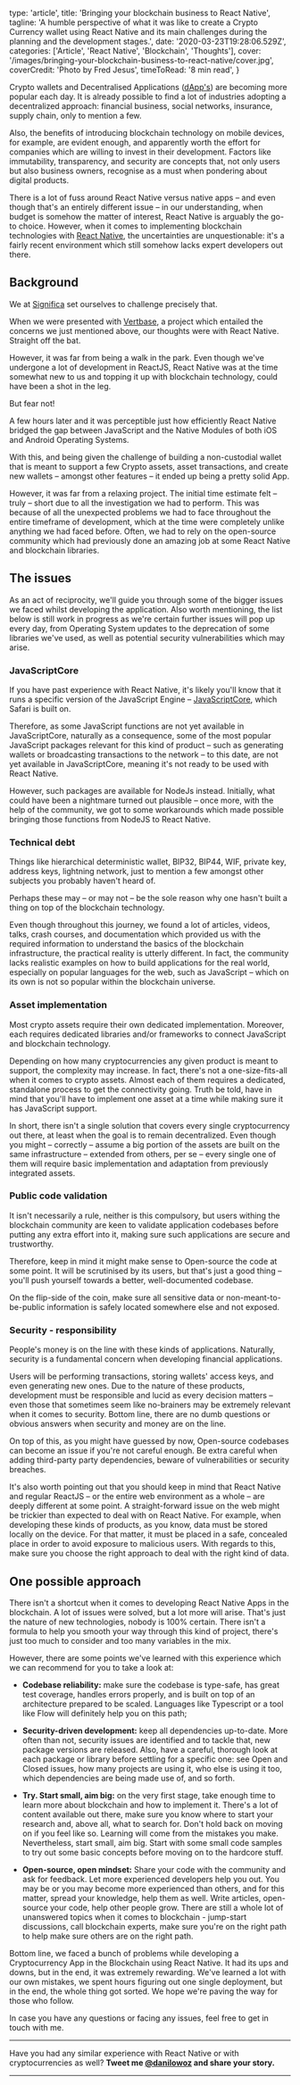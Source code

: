   type: 'article',
  title: 'Bringing your blockchain business to React Native',
  tagline:
    'A humble perspective of what it was like to create a Crypto Currency wallet using React Native and its main challenges during the planning and the development stages.',
  date: '2020-03-23T19:28:06.529Z',
  categories: ['Article', 'React Native', 'Blockchain', 'Thoughts'],
  cover: '/images/bringing-your-blockchain-business-to-react-native/cover.jpg',
  coverCredit: 'Photo by Fred Jesus',
  timeToRead: '8 min read',
}

Crypto wallets and Decentralised Applications ([dApp's](https://blockgeeks.com/guides/dapps/)) are becoming more popular each day. It is already possible to find a lot of industries adopting a decentralized approach: financial business, social networks, insurance, supply chain, only to mention a few.

Also, the benefits of introducing blockchain technology on mobile devices, for example, are evident enough, and apparently worth the effort for companies which are willing to invest in their development. Factors like immutability, transparency, and security are concepts that, not only users but also business owners, recognise as a must when pondering about digital products.

There is a lot of fuss around React Native versus native apps – and even though that's an entirely different issue – in our understanding, when budget is somehow the matter of interest, React Native is arguably the go-to choice. However, when it comes to implementing blockchain technologies with [React Native](https://reactnative.dev/), the uncertainties are unquestionable: it's a fairly recent environment which still somehow lacks expert developers out there.

## Background

We at [Significa](https://www.significa.co/) set ourselves to challenge precisely that.

When we were presented with [Vertbase](https://www.vertbase.com/), a project which entailed the concerns we just mentioned above, our thoughts were with React Native. Straight off the bat.

However, it was far from being a walk in the park. Even though we've undergone a lot of development in ReactJS, React Native was at the time somewhat new to us and topping it up with blockchain technology, could have been a shot in the leg.

But fear not!

A few hours later and it was perceptible just how efficiently React Native bridged the gap between JavaScript and the Native Modules of both iOS and Android Operating Systems.

With this, and being given the challenge of building a non-custodial wallet that is meant to support a few Crypto assets, asset transactions, and create new wallets – amongst other features – it ended up being a pretty solid App.

However, it was far from a relaxing project. The initial time estimate felt – truly – short due to all the investigation we had to perform. This was because of all the unexpected problems we had to face throughout the entire timeframe of development, which at the time were completely unlike anything we had faced before. Often, we had to rely on the open-source community which had previously done an amazing job at some React Native and blockchain libraries.

## The issues

As an act of reciprocity, we'll guide you through some of the bigger issues we faced whilst developing the application. Also worth mentioning, the list below is still work in progress as we're certain further issues will pop up every day, from Operating System updates to the deprecation of some libraries we've used, as well as potential security vulnerabilities which may arise.

### JavaScriptCore

If you have past experience with React Native, it's likely you'll know that it runs a specific version of the JavaScript Engine – [JavaScriptCore](https://developer.apple.com/documentation/javascriptcore), which Safari is built on.

Therefore, as some JavaScript functions are not yet available in JavaScriptCore, naturally as a consequence, some of the most popular JavaScript packages relevant for this kind of product – such as generating wallets or broadcasting transactions to the network – to this date, are not yet available in JavaScriptCore, meaning it's not ready to be used with React Native.

However, such packages are available for NodeJs instead. Initially, what could have been a nightmare turned out plausible – once more, with the help of the community, we got to some workarounds which made possible bringing those functions from NodeJS to React Native.

### Technical debt

Things like hierarchical deterministic wallet, BIP32, BIP44, WIF, private key, address keys, lightning network, just to mention a few amongst other subjects you probably haven't heard of.

Perhaps these may – or may not – be the sole reason why one hasn't built a thing on top of the blockchain technology.

Even though throughout this journey, we found a lot of articles, videos, talks, crash courses, and documentation which provided us with the required information to understand the basics of the blockchain infrastructure, the practical reality is utterly different. In fact, the community lacks realistic examples on how to build applications for the real world, especially on popular languages for the web, such as JavaScript – which on its own is not so popular within the blockchain universe.

### Asset implementation

Most crypto assets require their own dedicated implementation. Moreover, each requires dedicated libraries and/or frameworks to connect JavaScript and blockchain technology.

Depending on how many cryptocurrencies any given product is meant to support, the complexity may increase. In fact, there's not a one-size-fits-all when it comes to crypto assets. Almost each of them requires a dedicated, standalone process to get the connectivity going. Truth be told, have in mind that you'll have to implement one asset at a time while making sure it has JavaScript support.

In short, there isn't a single solution that covers every single cryptocurrency out there, at least when the goal is to remain decentralized. Even though you might – correctly – assume a big portion of the assets are built on the same infrastructure – extended from others, per se – every single one of them will require basic implementation and adaptation from previously integrated assets.

### Public code validation

It isn't necessarily a rule, neither is this compulsory, but users withing the blockchain community are keen to validate application codebases before putting any extra effort into it, making sure such applications are secure and trustworthy.

Therefore, keep in mind it might make sense to Open-source the code at some point. It will be scrutinised by its users, but that's just a good thing – you'll push yourself towards a better, well-documented codebase.

On the flip-side of the coin, make sure all sensitive data or non-meant-to-be-public information is safely located somewhere else and not exposed.

### Security - responsibility

People's money is on the line with these kinds of applications. Naturally, security is a fundamental concern when developing financial applications.

Users will be performing transactions, storing wallets' access keys, and even generating new ones. Due to the nature of these products, development must be responsible and lucid as every decision matters – even those that sometimes seem like no-brainers may be extremely relevant when it comes to security. Bottom line, there are no dumb questions or obvious answers when security and money are on the line.

On top of this, as you might have guessed by now, Open-source codebases can become an issue if you're not careful enough. Be extra careful when adding third-party party dependencies, beware of vulnerabilities or security breaches.

It's also worth pointing out that you should keep in mind that React Native and regular ReactJS – or the entire web environment as a whole – are deeply different at some point. A straight-forward issue on the web might be trickier than expected to deal with on React Native. For example, when developing these kinds of products, as you know, data must be stored locally on the device. For that matter, it must be placed in a safe, concealed place in order to avoid exposure to malicious users. With regards to this, make sure you choose the right approach to deal with the right kind of data.

## One possible approach

There isn't a shortcut when it comes to developing React Native Apps in the blockchain. A lot of issues were solved, but a lot more will arise. That's just the nature of new technologies, nobody is 100% certain. There isn't a formula to help you smooth your way through this kind of project, there's just too much to consider and too many variables in the mix.

However, there are some points we've learned with this experience which we can recommend for you to take a look at:

- **Codebase reliability:** make sure the codebase is type-safe, has great test coverage, handles errors properly, and is built on top of an architecture prepared to be scaled. Languages like Typescript or a tool like Flow will definitely help you on this path;

- **Security-driven development:** keep all dependencies up-to-date. More often than not, security issues are identified and to tackle that, new package versions are released. Also, have a careful, thorough look at each package or library before settling for a specific one: see Open and Closed issues, how many projects are using it, who else is using it too, which dependencies are being made use of, and so forth.

- **Try. Start small, aim big:** on the very first stage, take enough time to learn more about blockchain and how to implement it. There's a lot of content available out there, make sure you know where to start your research and, above all, what to search for. Don't hold back on moving on if you feel like so. Learning will come from the mistakes you make. Nevertheless, start small, aim big. Start with some small code samples to try out some basic concepts before moving on to the hardcore stuff.

- **Open-source, open mindset:** Share your code with the community and ask for feedback. Let more experienced developers help you out. You may be or you may become more experienced than others, and for this matter, spread your knowledge, help them as well. Write articles, open-source your code, help other people grow. There are still a whole lot of unanswered topics when it comes to blockchain - jump-start discussions, call blockchain experts, make sure you're on the right path to help make sure others are on the right path.

Bottom line, we faced a bunch of problems while developing a Cryptocurrency App in the Blockchain using React Native. It had its ups and downs, but in the end, it was extremely rewarding. We've learned a lot with our own mistakes, we spent hours figuring out one single deployment, but in the end, the whole thing got sorted. We hope we're paving the way for those who follow.

In case you have any questions or facing any issues, feel free to get in touch with me.

---

Have you had any similar experience with React Native or with cryptocurrencies as well? **Tweet me [@danilowoz](https://twitter.com/danilowoz) and share your story.**

---
